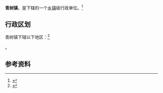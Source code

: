 {{中国乡级行政区|61/07/21/110/000}}

'''青树镇'''，是{{PRC admin/fullname|61/07/21/110/000|3}}下辖的一个[[乡镇|乡镇]]级行政单位。<ref>{{PRC admin/ref sgc|{{PRC admin/parent|61/07/21/110/000}}}}</ref>

== 行政区划 ==

青树镇下辖以下地区：<ref>{{PRC admin/ref sgc|61/07/21/110/000}}</ref>

{{PRC admin/children|61/07/21/110/000}}。

== 参考资料 ==

{{reflist}}

{{行政区划小作品}}
{{PRC admin/navcat|61/07/21/110/000}}